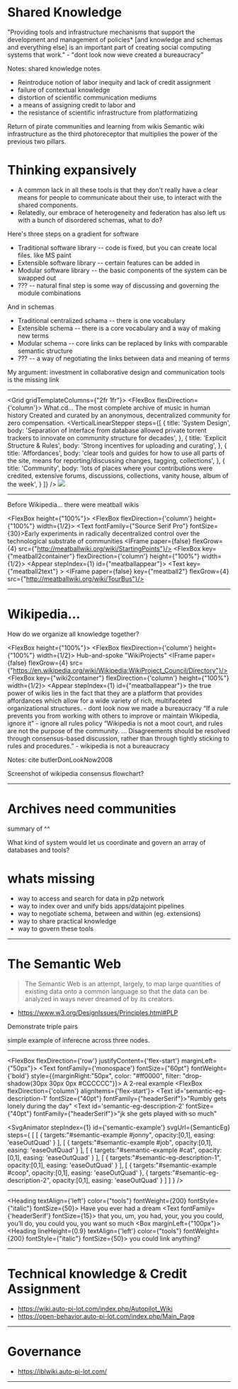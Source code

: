 
# Shared Knowledge

<Quote>
  "Providing tools and infrastructure mechanisms that support
  the development and management of policies*
  <TextAnimator>[and knowledge and schemas and everything else]</TextAnimator>
  is an important part of creating social computing systems
  that work."
  - "dont look now weve created a bureaucracy"</Quote>




Notes: shared knowledge notes

* Reintroduce notion of labor inequity and lack of credit assignment
* failure of contextual knowledge
* distortion of scientific communication mediums
* a means of assigning credit to labor and
* the resistance of scientific infrastructure from platformatizing

Return of pirate communities and learning from wikis
Semantic wiki infrastructure as the third photoreceptor that
multiplies the power of the previous two pillars.


# Thinking expansively

* A common lack in all these tools is that they don't really have a clear means for
people to communicate about their use, to interact with the shared components.
* Relatedly, our embrace of heterogeneity and federation has also left us with
a bunch of disordered schemas, what to do?

Here's three steps on a gradient for software
* Traditional software library -- code is fixed, but you can create local files. like MS paint
* Extensible software library -- certain features can be added in
* Modular software library -- the basic components of the system can be swapped out
* ??? -- natural final step is some way of discussing and governing the module combinations

And in schemas
* Traditional centralized schama -- there is one vocabulary
* Extensible schema -- there is a core vocabulary and a way of making new terms
* Modular schema -- core links can be replaced by links with comparable semantic structure
* ??? -- a way of negotiating the links between data and meaning of terms


My argument: investment in collaborative design and communication tools is the missing link



---

<Grid gridTemplateColumns={"2fr 1fr"}>
  <FlexBox flexDirection={'column'}>
    <Heading>What.cd</Heading>...
    <Text>The most complete archive of music in human history</Text>
    <Text>Created and curated by an anonymous, decentralized community for zero compensation.</Text>
    <VerticalLinearStepper
        steps={[
          {
            title: 'System Design',
            body: 'Separation of interface from database allowed private torrent trackers to innovate on community structure for decades',
          },
          {
            title: 'Explicit Structure & Rules',
            body: 'Strong incentives for uploading and curating',
          },
          {
            title: 'Affordances',
            body: 'clear tools and guides for how to use all parts of the site, means for reporting/discussing changes, tagging, collections',
          },
          {
            title: 'Community',
            body: 'lots of places where your contributions were credited, extensive forums, discussions, collections, vanity house, album of the week',
          }
        ]}
    />
  </FlexBox>
  <FlexBox>
  <Image src={WhatKanye}/>
  </FlexBox>
</Grid>

---

<Box width={2/3}>
  <Heading textAlign={'left'} lineHeight={1}>
    Before Wikipedia...
  </Heading>
  <Collapser>
    <Heading fontSize={'h3'} textAlign={'left'} color={"tools"} fontWeight={200} fontStyle={"italic"}>
      there were meatball wikis
    </Heading>
  </Collapser>
</Box>


<FlexBox height={"100%"}>
  <FlexBox flexDirection={'column'} height={"100%"} width={1/2}>
    <Text fontFamily={"Source Serif Pro"} fontSize={30}>Early experiments in radically decentralized control over the technological substrate of communities</Text>
    <IFrame paper={false} flexGrow={4} src={"http://meatballwiki.org/wiki/StartingPoints"}/>
  </FlexBox>
    <FlexBox key={"meatball2container"} flexDirection={'column'} height={"100%"} width={1/2}>
      <Appear stepIndex={1} id={"meatballappear"}>
      <Text key={"meatball2text"} >
      </Text>
      <IFrame paper={false} key={"meatball2"} flexGrow={4} src={"http://meatballwiki.org/wiki/TourBus"}/>
        </Appear>
    </FlexBox>
</FlexBox>


---

# Wikipedia...

How do we organize all knowledge together?

<FlexBox height={"100%"}>
  <FlexBox flexDirection={'column'} height={"100%"} width={1/2}>
    <Text>Hub-and-spoke "WikiProjects"</Text>
    <IFrame paper={false} flexGrow={4} src={"https://en.wikipedia.org/wiki/Wikipedia:WikiProject_Council/Directory"}/>
  </FlexBox>
  <FlexBox key={"wiki2container"} flexDirection={'column'} height={"100%"} width={1/2}>
    <Appear stepIndex={1} id={"meatballappear"}>
      <Quote>the true power of wikis lies in the fact that they are a platform that provides affordances which allow for a wide variety of rich, multifaceted organizational structures. - dont look now we made a bureaucracy </Quote>
      <Quote>“If a rule prevents you from working with others to improve or maintain Wikipedia, ignore it” - ignore all rules policy</Quote>
        <Quote>“Wikipedia is not a moot court, and rules are not the purpose of the community. ... Disagreements should be resolved through consensus-based discussion, rather than through tightly sticking to rules and procedures.” - wikipedia is not a bureaucracy</Quote>
    <Quote></Quote>
      </Appear>
  </FlexBox>
</FlexBox>


Notes: cite butlerDonLookNow2008

Screenshot of wikipedia consensus flowchart?

---

# Archives need communities

summary of ^^

What kind of system would let us coordinate and govern an array of databases and tools?


# whats missing

* way to access and search for data in p2p network
* way to index over and unify bids apps/datajoint pipelines
* way to negotiate schema, between and within (eg. extensions)
* way to share practical knowledge
* way to govern these tools

---

# The Semantic Web

> The Semantic Web is an attempt, largely, to map large quantities of
existing data onto a common language so that the data can be analyzed
in ways never dreamed of by its creators.
- https://www.w3.org/DesignIssues/Principles.html#PLP

Demonstrate triple pairs

simple example of inferecne across three nodes.

---

<FlexBox flexDirection={'row'} justifyContent={'flex-start'} marginLeft={"50px"}>
<Text fontFamily={'monospace'} fontSize={"60pt"} fontWeight={'bold'} style={{marginRight:"50px", color: "#ff0000", filter: "drop-shadow(30px 30px 0px #CCCCCC"}}>
  A 2-real example
</Text>
  <FlexBox flexDirection={'column'} alignItems={'flex-start'}>
<Text id='semantic-eg-description-1'  fontSize={"40pt"} fontFamily={"headerSerif"}>"Rumbly gets lonely during the day"</Text>
<Text id='semantic-eg-description-2'  fontSize={"40pt"} fontFamily={"headerSerif"}>"jk she gets played with so much"</Text>
  </FlexBox>
</FlexBox>

<SvgAnimator
  stepIndex={1}
  id={'semantic-example'}
  svgUrl={SemanticEg}
  steps={
      [
          [
            {
              targets:"#semantic-example #jonny",
              opacity:[0,1],
              easing: 'easeOutQuad'
            }
          ],
        [
          {
            targets:"#semantic-example #job",
            opacity:[0,1],
            easing: 'easeOutQuad'
          }
        ],
        [
          {
            targets:"#semantic-example #cat",
            opacity:[0,1],
            easing: 'easeOutQuad'
          }
        ],
        [
          {
            targets:"#semantic-eg-description-1",
            opacity:[0,1],
            easing: 'easeOutQuad'
          }
        ],
        [
          {
            targets:"#semantic-example #coop",
            opacity:[0,1],
            easing: 'easeOutQuad'
          },
          {
            targets:"#semantic-eg-description-2",
            opacity:[0,1],
            easing: 'easeOutQuad'
          }
        ]
      ]
  }
/>

---

<Heading textAlign={'left'} color={"tools"} fontWeight={200} fontStyle={"italic"} fontSize={50}>
  Have you ever had a dream
</Heading>
<Text fontFamily={'headerSerif'} fontSize={15}>
that you, um, you had, your, you you could, you’ll do, you could you, you want so much
</Text>
<Box marginLeft={"100px"}>
  <Heading lineHeight={0.9} textAlign={'left'} color={"tools"} fontWeight={200} fontStyle={"italic"} fontSize={50}>
  you could link anything?
</Heading>
</Box>

<SchemaContainer>
  <SchemaTree x={120} y={400} width={166*3} height={500} fillDark={"#2f0987"} fillLight={"#784ed2"} srcJson={DataFormat}/>
  <SchemaTree x={120} y={700} width={166*3} height={500} fillDark={"#2f0987"} fillLight={"#784ed2"} srcJson={DataExtension}/>
  <SchemaTree x={600} y={850} width={166*4} height={500} fillDark={"#CF005D"} fillLight={"#ef59a4"} srcJson={Tool}/>
  <SchemaTree x={600} y={250} width={166*4} height={500} fillDark={"#CF005D"} fillLight={"#ef59a4"} srcJson={Analysis1}/>
  <SchemaTree x={600} y={200} width={166*1.6} height={500} fillDark={"#CF005D"} fillLight={"#ef59a4"} srcJson={Analysis2}/>
  <SchemaTree x={1100} y={500} width={166*4.5} height={500} fillDark={"#2a66c3"} fillLight={"#45B6D9"} srcJson={WikiHardware}/>
  <SchemaTree x={1300} y={100} width={166*3} height={500} fillDark={"#2a66c3"} fillLight={"#45B6D9"} srcJson={WikiTheory}/>
</SchemaContainer>

---

# Technical knowledge & Credit Assignment

* https://wiki.auto-pi-lot.com/index.php/Autopilot_Wiki
* https://open-behavior.auto-pi-lot.com/index.php/Main_Page

---

# Governance

* https://iblwiki.auto-pi-lot.com/

---




